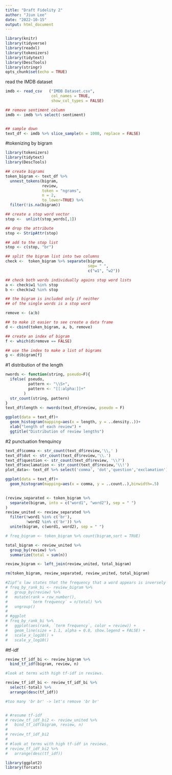 ```yaml
---
title: "Draft Fidelity 2"
author: "Jiun Lee"
date: "2022-10-15"
output: html_document
---
```


```r
library(knitr)
library(tidyverse)
library(readxl)
library(tokenizers)
library(tidytext)
library(DescTools)
library(stringr)
opts_chunk$set(echo = TRUE)
```

read the IMDB dataset

```r
imdb <- read_csv   ("IMDB Dataset.csv", 
                    col_names = TRUE,
                    show_col_types = FALSE)

## remove sentiment column
imdb <- imdb %>% select(-sentiment)  


## sample down
text_df <- imdb %>% slice_sample(n = 1000, replace = FALSE)

```


#tokenizing by bigram

```r
library(tokenizers)
library(tidytext)
library(DescTools)

## create bigrams
token_bigram <- text_df %>% 
  unnest_tokens(bigram, 
                review, 
                token = "ngrams", 
                n = 2, 
                to_lower=TRUE) %>% 
  filter(!is.na(bigram))

## create a stop word vector
stop <-  unlist(stop_words[,1])

## drop the attribute
stop <- StripAttr(stop)

## add to the stop list
stop <- c(stop, "br")

## split the bigram list into two columns
check <-  token_bigram %>% separate(bigram, 
                                    sep= " ", 
                                    c("w1", "w2"))

## check both words individually agains stop word lists
a <- check$w1 %in% stop
b <- check$w2 %in% stop

## the bigram is included only if neither 
## of the single words is a stop word

remove <- (a|b)

## to make it easier to see create a data frame
d <- cbind(token_bigram, a, b, remove)

## create an index of bigram
f <- which(d$remove == FALSE)

## use the index to make a list of bigrams
g <- d$bigram[f]


```

#1 distribution of the length
```r
nwords <- function(string, pseudo=F){
  ifelse( pseudo, 
          pattern <- "\\S+", 
          pattern <- "[[:alpha:]]+" 
        )
  str_count(string, pattern)
}
text_df$length <- nwords(text_df$review, pseudo = F)

ggplot(data = text_df)+
  geom_histogram(mapping=aes(x = length, y = ..density..))+
  xlab("length of each review") +
  ggtitle("Distribution of review lengths")
```


#2 punctuation frenquincy
```r
text_df$comma <- str_count(text_df$review,'\\,' )
text_df$dot <- str_count(text_df$review,'\\.')
text_df$question <- str_count(text_df$review, '\\?')
text_df$exclamation <- str_count(text_df$review,'\\!')
plot_data<- text_df %>% select('comma', 'dot','question','exclamation')

ggplot(data = text_df)+
  geom_histogram(mapping=aes(x = comma, y = ..count..),binwidth=.5)
  
```



```r
(review_separated <- token_bigram %>%  
  separate(bigram, into = c("word1", "word2"), sep = " ")
)
review_united <- review_separated %>%
  filter(!word1 %in% c('br'),
         !word2 %in% c('br')) %>%
  unite(bigram, c(word1, word2), sep = " ")

# freq_bigram <- token_bigram %>% count(bigram,sort = TRUE)

total_bigram <- review_united %>% 
  group_by(review) %>% 
  summarize(total = sum(n))

review_bigram <- left_join(review_united, total_bigram)

rm(token_bigram, review_separated, review_united, total_bigram)

#Zipf’s law states that the frequency that a word appears is inversely proportional to its rank.
# freq_by_rank_bi <- review_bigram %>% 
#   group_by(review) %>% 
#   mutate(rank = row_number(), 
#          `term frequency` = n/total) %>%
#   ungroup()
# 
# #ggplot
# freq_by_rank_bi %>% 
#   ggplot(aes(rank, `term frequency`, color = review)) + 
#   geom_line(size = 1.1, alpha = 0.8, show.legend = FALSE) + 
#   scale_x_log10() +
#   scale_y_log10()
```

#tf-idf
```r
review_tf_idf_bi <- review_bigram %>%
  bind_tf_idf(bigram, review, n)

#look at terms with high tf-idf in reviews.

review_tf_idf_bi <- review_tf_idf_bi %>%
  select(-total) %>%
  arrange(desc(tf_idf))

#too many 'br br' -> let's remove 'br br'


# #resume tf-idf
# review_tf_idf_bi2 <- review_united %>%
#   bind_tf_idf(bigram, review, n)
# 
# review_tf_idf_bi2 
# 
# #look at terms with high tf-idf in reviews.
# review_tf_idf_bi2 %>%
#   arrange(desc(tf_idf))

library(ggplot2)
library(forcats)


```


